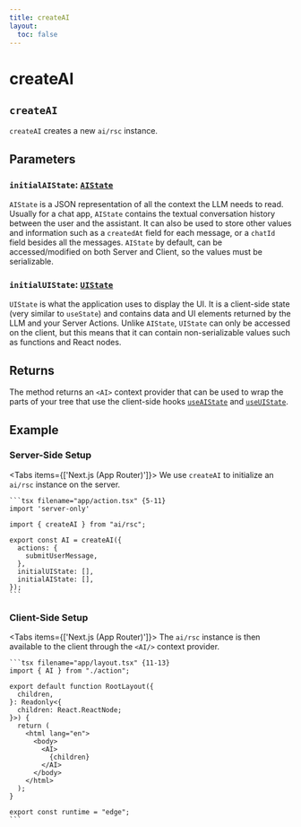 ```yaml
---
title: createAI
layout:
  toc: false
---
```



# createAI

## `createAI`

`createAI` creates a new `ai/rsc` instance.

## Parameters

### `initialAIState`: [`AIState`](/docs/concepts/ai-rsc#aistate)

`AIState` is a JSON representation of all the context the LLM needs to read. Usually for a chat app, `AIState` contains the textual conversation history between the user and the assistant. It can also be used to store other values and information such as a `createdAt` field for each message, or a `chatId` field besides all the messages.
`AIState` by default, can be accessed/modified on both Server and Client, so the values must be serializable.

### `initialUIState`: [`UIState`](/docs/concepts/ai-rsc#uistate)

`UIState` is what the application uses to display the UI. It is a client-side state (very similar to `useState`) and contains data and UI elements returned by the LLM and your Server Actions. Unlike `AIState`, `UIState` can only be accessed on the client,
but this means that it can contain non-serializable values such as functions and React nodes.

## Returns

The method returns an `<AI>` context provider that can be used to wrap the parts of your tree that use
the client-side hooks [`useAIState`](./use-ai-state) and [`useUIState`](./use-ui-state).

## Example

### Server-Side Setup

<Tabs items={['Next.js (App Router)']}>
  <Tab>
    We use `createAI` to initialize an `ai/rsc` instance on the server.

    ```tsx filename="app/action.tsx" {5-11}
    import 'server-only'

    import { createAI } from "ai/rsc";

    export const AI = createAI({
      actions: {
        submitUserMessage,
      },
      initialUIState: [],
      initialAIState: [],
    });
    ```

  </Tab>
</Tabs>

### Client-Side Setup

<Tabs items={['Next.js (App Router)']}>
  <Tab>
    The `ai/rsc` instance is then available to the client through the `<AI/>` context provider.

    ```tsx filename="app/layout.tsx" {11-13}
    import { AI } from "./action";

    export default function RootLayout({
      children,
    }: Readonly<{
      children: React.ReactNode;
    }>) {
      return (
        <html lang="en">
          <body>
            <AI>
              {children}
            </AI>
          </body>
        </html>
      );
    }

    export const runtime = "edge";
    ```

  </Tab>
</Tabs>
